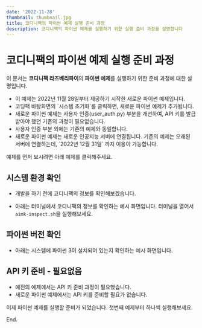 ```yaml
---
date: '2022-11-28'
thumbnail: thumbnail.jpg
title: 코디니팩의 파이썬 예제 실행 준비 과정
description: 코디니팩의 파이썬 예제를 실행하기 위한 실행 준비 과정을 설명합니다
---
```


# 코디니팩의 파이썬 예제 실행 준비 과정

<MdxTextBox>
    <Box sx={{ color: 'secondary.main', fontWeight: 600, mb: 1 }}>
        이 문서는 <b>코디니팩 라즈베리파이</b>의 <b>파이썬 예제</b>를 실행하기 위한 준비 과정에 대한 설명입니다.
    </Box>
    <ul>
        <li>이 예제는 2022년 11월 28일부터 제공하기 시작한 새로운 파이썬 예제입니다.</li>
        <li>코딩팩 바탕화면의 `시스템 초기화`를 클릭하면, 새로운 파이썬 예제가 추가됩니다.</li>
        <li>
            새로운 파이썬 예제는 사용자 인증(user_auth.py) 부분을 개선하여, API 키를 발급받아야 했던 기존의 과정이
            필요없습니다.
        </li>
        <li>사용자 인증 부분 외에는 기존의 예제와 동일합니다.</li>
        <li>
            새로운 파이썬 예제는 새로운 인공지능 서버에 연결됩니다. 기존의 예제는 오래된 서버에 연결하는데, `2022년 12월
            31일` 까지 이용이 가능합니다.
        </li>
    </ul>
</MdxTextBox>

예제를 먼저 보시려면 아래 예제를 클릭해주세요.

<PyInsideExampleLinkBox exampleId="ex0" />

## 시스템 환경 확인

-   개발을 하기 전에 코디니팩의 정보를 확인해보겠습니다.
-   아래는 터미널에서 코디니팩의 정보를 확인하는 예시 화면입니다. 터미널을 열어서 `aimk-inspect.sh`을 실행해보세요.

    <MdxImageView src="/images/codinypack-py/inspect.png" caption="시스템 정보 확인" />

## 파이썬 버전 확인

-   아래는 시스템에 파이썬 3이 설치되어 있는지 확인하는 예시 화면입니다.
    <MdxImageView src="/images/codinypack-py/check-py37.png" caption="파이썬 버전 확인" />

## API 키 준비 - 필요없음

-   예전의 예제에서는 API 키 준비 과정이 필요했습니다.
-   새로운 파이썬 예제에서는 API 키를 준비할 필요가 없습니다.

이제 파이썬 예제를 실행할 준비가 되었습니다. 첫번째 예제부터 하나씩 실행해보세요.

<PyInsideExampleLinkBox exampleId="ex0" />

End.
